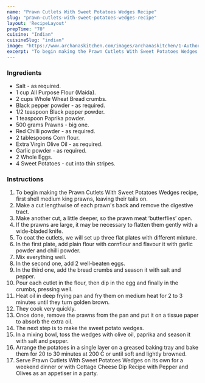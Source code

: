 ---
name: "Prawn Cutlets With Sweet Potatoes Wedges Recipe"
slug: "prawn-cutlets-with-sweet-potatoes-wedges-recipe"
layout: 'RecipeLayout'
prepTime: "70"
cuisine: "Indian"
cuisineSlug: "indian"
image: "https://www.archanaskitchen.com/images/archanaskitchen/1-Author/Shibani/Prawn_Cutlets_with_sweet_potatoes_wedges_1600.jpg"
excerpt: "To begin making the Prawn Cutlets With Sweet Potatoes Wedges recipe, first shell medium king prawns, leaving their tails on"
---

### Ingredients

- Salt - as required.
- 1 cup All Purpose Flour (Maida).
- 2 cups Whole Wheat Bread crumbs.
- Black pepper powder - as required.
- 1/2 teaspoon Black pepper powder.
- 1 teaspoon Paprika powder.
- 500 grams Prawns - big one.
- Red Chilli powder - as required.
- 2 tablespoons Corn flour.
- Extra Virgin Olive Oil - as required.
- Garlic powder - as required.
- 2 Whole Eggs.
- 4 Sweet Potatoes - cut into thin stripes.

### Instructions

1. To begin making the Prawn Cutlets With Sweet Potatoes Wedges recipe, first shell medium king prawns, leaving their tails on.
1. Make a cut lengthwise of each prawn's back and remove the digestive tract.
1. Make another cut, a little deeper, so the prawn meat ‘butterflies’ open.
1. If the prawns are large, it may be necessary to flatten them gently with a wide-bladed knife.
1. To coat the cutlets, we will set up three flat plates with different mixture.
1. In the first plate, add plain flour with cornflour and flavour it with garlic powder and chilli powder.
1. Mix everything well.
1. In the second one, add 2 well-beaten eggs.
1. In the third one, add the bread crumbs and season it with salt and pepper.
1. Pour each cutlet in the flour, then dip in the egg and finally in the crumbs, pressing well.
1. Heat oil in deep frying pan and fry them on medium heat for 2 to 3 minutes until they turn golden brown.
1. They cook very quickly.
1. Once done, remove the prawns from the pan and put it on a tissue paper to absorb the extra oil.
1. The next step is to make the sweet potato wedges.
1. In a mixing bowl, toss the wedges with olive oil, paprika and season it with salt and pepper.
1. Arrange the potatoes in a single layer on a greased baking tray and bake them for 20 to 30 minutes at 200 C or until soft and lightly browned.
1. Serve Prawn Cutlets With Sweet Potatoes Wedges on its own for a weekend dinner or with Cottage Cheese Dip Recipe with Pepper and Olives as an appetiser in a party.
